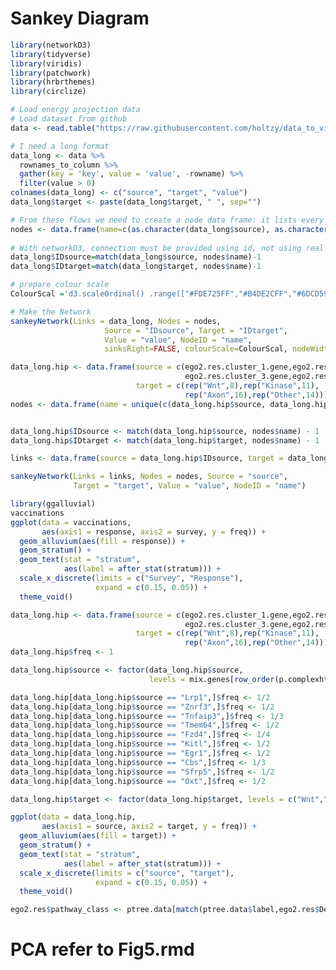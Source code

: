 



# Sankey Diagram
```{r}
library(networkD3)
library(tidyverse)
library(viridis)
library(patchwork)
library(hrbrthemes)
library(circlize)
```


```{r}
# Load energy projection data
# Load dataset from github
data <- read.table("https://raw.githubusercontent.com/holtzy/data_to_viz/master/Example_dataset/13_AdjacencyDirectedWeighted.csv", header=TRUE)

# I need a long format
data_long <- data %>%
  rownames_to_column %>%
  gather(key = 'key', value = 'value', -rowname) %>%
  filter(value > 0)
colnames(data_long) <- c("source", "target", "value")
data_long$target <- paste(data_long$target, " ", sep="")

# From these flows we need to create a node data frame: it lists every entities involved in the flow
nodes <- data.frame(name=c(as.character(data_long$source), as.character(data_long$target)) %>% unique())
 
# With networkD3, connection must be provided using id, not using real name like in the links dataframe.. So we need to reformat it.
data_long$IDsource=match(data_long$source, nodes$name)-1 
data_long$IDtarget=match(data_long$target, nodes$name)-1

# prepare colour scale
ColourScal ='d3.scaleOrdinal() .range(["#FDE725FF","#B4DE2CFF","#6DCD59FF","#35B779FF","#1F9E89FF","#26828EFF","#31688EFF","#3E4A89FF","#482878FF","#440154FF"])'

# Make the Network
sankeyNetwork(Links = data_long, Nodes = nodes,
                     Source = "IDsource", Target = "IDtarget",
                     Value = "value", NodeID = "name", 
                     sinksRight=FALSE, colourScale=ColourScal, nodeWidth=40, fontSize=13, nodePadding=20)
```

```{r}
data_long.hip <- data.frame(source = c(ego2.res.cluster_1.gene,ego2.res.cluster_2.gene,
                                       ego2.res.cluster_3.gene,ego2.res.cluster_4.gene,ego2.res.cluster_5.gene),
                            target = c(rep("Wnt",8),rep("Kinase",11),
                                       rep("Axon",16),rep("Other",14)))
nodes <- data.frame(name = unique(c(data_long.hip$source, data_long.hip$target)))


data_long.hip$IDsource <- match(data_long.hip$source, nodes$name) - 1
data_long.hip$IDtarget <- match(data_long.hip$target, nodes$name) - 1

links <- data.frame(source = data_long.hip$IDsource, target = data_long.hip$IDtarget, value = 1)

sankeyNetwork(Links = links, Nodes = nodes, Source = "source",
              Target = "target", Value = "value", NodeID = "name")

```

```{r}
library(ggalluvial)
vaccinations
ggplot(data = vaccinations,
       aes(axis1 = response, axis2 = survey, y = freq)) +
  geom_alluvium(aes(fill = response)) +
  geom_stratum() +
  geom_text(stat = "stratum",
            aes(label = after_stat(stratum))) +
  scale_x_discrete(limits = c("Survey", "Response"),
                   expand = c(0.15, 0.05)) +
  theme_void()

```

```{r}
data_long.hip <- data.frame(source = c(ego2.res.cluster_1.gene,ego2.res.cluster_2.gene,
                                       ego2.res.cluster_3.gene,ego2.res.cluster_4.gene,ego2.res.cluster_5.gene),
                            target = c(rep("Wnt",8),rep("Kinase",11),
                                       rep("Axon",16),rep("Other",14)))
data_long.hip$freq <- 1

data_long.hip$source <- factor(data_long.hip$source,
                               levels = mix.genes[row_order(p.complexhtmap)])

data_long.hip[data_long.hip$source == "Lrp1",]$freq <- 1/2
data_long.hip[data_long.hip$source == "Znrf3",]$freq <- 1/2
data_long.hip[data_long.hip$source == "Tnfaip3",]$freq <- 1/3
data_long.hip[data_long.hip$source == "Tmem64",]$freq <- 1/2
data_long.hip[data_long.hip$source == "Fzd4",]$freq <- 1/4
data_long.hip[data_long.hip$source == "Kitl",]$freq <- 1/2
data_long.hip[data_long.hip$source == "Egr1",]$freq <- 1/2
data_long.hip[data_long.hip$source == "Cbs",]$freq <- 1/3
data_long.hip[data_long.hip$source == "Sfrp5",]$freq <- 1/2
data_long.hip[data_long.hip$source == "Oxt",]$freq <- 1/2

data_long.hip$target <- factor(data_long.hip$target, levels = c("Wnt","Kinase","Axon","Other"))

ggplot(data = data_long.hip,
       aes(axis1 = source, axis2 = target, y = freq)) +
  geom_alluvium(aes(fill = target)) +
  geom_stratum() +
  geom_text(stat = "stratum",
            aes(label = after_stat(stratum))) +
  scale_x_discrete(limits = c("source", "target"),
                   expand = c(0.15, 0.05)) +
  theme_void()

ego2.res$pathway_class <- ptree.data[match(ptree.data$label,ego2.res$Description),]$group

```

# PCA refer to Fig5.rmd


